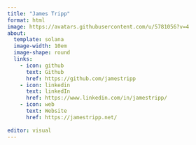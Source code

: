 ```yaml
---
title: "James Tripp"
format: html
image: https://avatars.githubusercontent.com/u/5781056?v=4
about:
  template: solana
  image-width: 10em
  image-shape: round
  links:
    - icon: github
      text: Github
      href: https://github.com/jamestripp
    - icon: linkedin
      text: linkedIn
      href: https://www.linkedin.com/in/jamestripp/
    - icon: web
      text: Website
      href: https://jamestripp.net/
  
editor: visual
---
```

